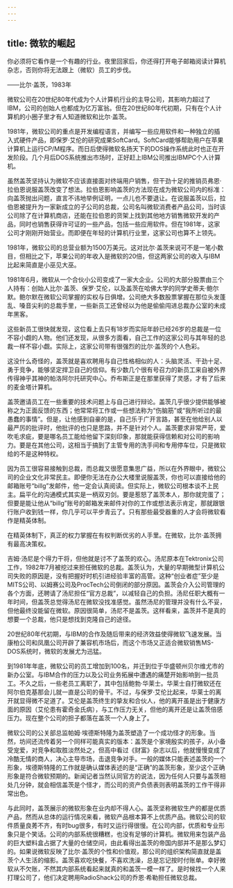 ```yaml
---
---
---
```

title: 微软的崛起
---




你必须将它看作是一个有趣的行业。夜里回家后，你还得打开电子邮箱阅读计算机杂志，否则你将无法跟上（微软）员工的步伐。

——比尔·盖茨，1983年



微软公司在20世纪80年代成为个人计算机行业的主导公司，其影响力超过了IBM，公司的创始人也都成为亿万富翁。但在20世纪80年代初期，只有在个人计算机的小圈子里才有人知道微软和比尔·盖茨。

1981年，微软公司的重点是开发编程语言，并编写一些应用软件和一种独立的插入式硬件产品，即保罗·艾伦的研究成果SoftCard。SoftCard能够帮助用户在苹果计算机上运行CP/M程序。而日后使得微软名扬天下的DOS操作系统此时也正在开发阶段。几个月后DOS系统推出市场时，正好赶上IBM公司推出IBMPC个人计算机。

虽然盖茨坚持认为微软不应该直接面对终端用户销售，但干劲十足的推销员弗恩·拉伯恩说服盖茨改变了想法。拉伯恩影响盖茨的方法现在成为微软公司内的标准：向盖茨抛出问题，直言不讳地举例证明，一点儿也不要退让。在说服盖茨以后，拉伯恩被提升为一家新成立的子公司的总裁，公司名叫微软消费者产品公司，当时该公司除了在计算机商店，还能在拉伯恩的货架上找到其他地方销售微软开发的产品，同时也销售获得许可证的一些产品，包括一些应用软件。但在1981年，这家公司才刚刚开始营业。而即便在年轻的计算机行业里，这家公司也算不上领先。

1981年，微软公司的总营业额为1500万美元。这对比尔·盖茨来说可不是一笔小数目，但相比之下，苹果公司的年收入是微软的20倍，但这两家公司的收入与IBM比起来简直是小巫见大巫。

1981年6月，微软从一个合伙小公司变成了一家大企业。公司的大部分股票由三个人持有：创始人比尔·盖茨、保罗·艾伦，以及盖茨在哈佛大学的同学史蒂夫·鲍尔默。鲍尔默在微软公司掌握的实权与日俱增。公司绝大多数股票掌握在那位头发蓬乱、嗓音尖利的总裁手里，一些新员工还曾经以为他是偷偷闯进总裁办公室的未成年黑客。

这些新员工很快就发现，这位看上去只有18岁而实际年龄已经26岁的总裁是一位不容小觑的人物。他们还发现，从很多方面看，自己工作的这家公司与其年轻的总裁一样不容小觑。实际上，这家公司带有很强烈的比尔·盖茨的个人色彩。

这没什么奇怪的，盖茨就是喜欢聘用与自己性格相似的人：头脑灵活、干劲十足、勇于竞争，能够坚定捍卫自己的信仰。有少数几个很有号召力的新员工来自被外界传得神乎其神的帕洛阿尔托研究中心。乔布斯正是在那里获得了灵感，才有了后来的麦金塔计算机。

盖茨邀请员工在一些重要的技术问题上与自己进行辩论。盖茨几乎很少提供能够被称之为正面反馈的东西；他常常将工作或一些想法称为“伤脑筋”或“我所听过的最愚蠢的事情”。但是，让他感到自豪的是，自己乐于广开言路，甚至在他给别人以最严厉的批评时，他批评的也只是思路，并不是针对个人。盖茨要求非常严苛，爱吹毛求疵，要是哪名员工能给他留下深刻印象，那就能获得信赖和对公司的影响力。要是在其他公司，这相当于搞到了主管专用的洗手间和专用停车位，只是微软给的不是这种特权。

因为员工很容易接触到总裁，而总裁又很愿意集思广益，所以在外界眼中，微软公司的企业文化非常民主。即便你无法在办公大楼里说服盖茨，你也可以直接给他的邮箱账号“billg”发邮件，他一定会认真阅读。但实际上，微软公司根本谈不上民主。扁平化的沟通模式其实是一柄双刃剑。要是惹怒了盖茨本人，那你就完蛋了；但要是能让他从“billg”账号的邮箱发来邮件对你的工作或想法表示肯定，那就跟银行账户收到钱一样，你几乎可以平步青云了。只有那些最受器重的人才会将微软看作是精英体制。

在精英体制下，真正的权力掌握在有权判断优劣的人手里。在微软，比尔·盖茨拥有最高决策权。

吉姆·汤尼是个得力干将，但他就是讨不了盖茨的欢心。汤尼原本在Tektronix公司工作，1982年7月被挖过来担任微软的总裁。盖茨认为，大量的早期微型计算机公司失败的原因是，没有把握好时机引进经验丰富的高管。这种“创业者症”至少是MITS公司、以姆赛公司及ProcTech公司倒闭的部分原因。盖茨会介入公司管理的各个方面，还聘请了汤尼担任“官方总裁”，以减轻自己的负担。汤尼任职大概有一年时间，但盖茨总觉得汤尼在微软没找准感觉。虽然汤尼的管理并没有什么不妥，但他最终没能留在微软。原因很简单，汤尼不是盖茨。这样看来，盖茨并不是真的想要一个总裁，他只是想找到克隆自己的途径。

20世纪80年代初期，与IBM的合作及随后带来的经济效益使得微软飞速发展。当康柏公司和凤凰公司开辟了兼容机市场后，而这个市场又正适合微软销售MS-DOS系统时，微软的发展尤为迅猛。

到1981年年底，微软公司的员工增加到100名，并迁到位于华盛顿州贝尔维尤市的新办公室。与IBM合作的压力以及公司业务拓展中遭遇的痛楚开始影响到一批员工。不久之后，一些老员工离职了，其中包括鲍勃·华莱士。华莱士自打微软还在阿尔伯克基那会儿就一直是公司的骨干。不过，与保罗·艾伦比起来，华莱士的离开就显得微不足道了。艾伦是盖茨终生的挚友和合伙人，他的离开虽是出于健康方面的原因（艾伦患有霍奇金氏病），与工作压力无关，但他的离开还是让盖茨倍感压力。现在整个公司的担子都落在盖茨一个人身上了。

微软公司的公关部总监帕姆·埃德斯特隆为盖茨塑造了一个成功怪才的形象。当然，坊间还流传着另一个同样可能真实的版本：盖茨是个家境殷实的孩子，从小备受宠爱，对竞争和取胜淡然处之，但高中看过《财富》杂志以后，他就慢慢变成了冷酷无情的商人，决心主导市场，击退竞争对手。一般的媒体只能表述盖茨的一个形象，埃德斯特隆的工作就是确认媒体表述的是“正确”的盖茨形象，至少这个正确形象是符合微软预期的。新闻记者当然认同官方的说法，因为任何人只要与盖茨相处几分钟，就会相信盖茨是个怪才，而公司的资产负债表则表明盖茨的工作干得非常出色。

与此同时，盖茨展示的微软形象在业内却不得人心。盖茨坚称微软生产的都是优质产品，然而从总体的运行情况来看，微软产品根本算不上优质产品。微软公司的软件质量良莠不齐，有时bug很多，有时又运行得很慢。在公司内部，优质和专业形象只是个笑话。公司的内部系统很糟糕，也没有足够的计算机。微软用来包装产品的巨大塑料盒占据了大量的仓储空间，由此看得出盖茨的帝国内部并不是那么梦幻的。如果说微软反映了比尔·盖茨的个性和价值观，那公司的组织架构简直就是盖茨个人生活的缩影。盖茨喜欢吃快餐，不喜欢洗澡，总是忘记按时付账单。幸好微软从不欠账，不然其内部系统看起来就真的和盖茨一模一样了。是时候找一个人来打理公司了，他们决定聘用RadioShack公司的乔恩·希勒担任微软总裁。